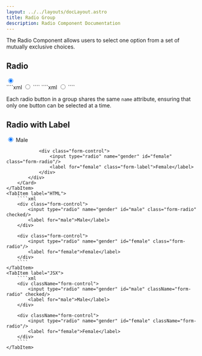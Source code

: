 ```yaml
---
layout: ../../layouts/docLayout.astro
title: Radio Group
description: Radio Component Documentation
---
```



The Radio Component allows users to select one option from a set of mutually exclusive choices.

## Radio

<Tabs>
    <TabItem label="Preview">
        <Card>
            <div class="flex lg:w-1/2 mx-auto justify-center">
                <input type="radio" name="example" class="form-radio" checked/>
            </div>
        </Card>
    </TabItem>
    <TabItem label="HTML">
        ````xml
        <input type="radio" name="gender" class="form-radio" checked/>
        ````
    </TabItem>
    <TabItem label="JSX">
        ````xml
        <input type="radio" name="gender" className="form-radio" checked/>
        ````
    </TabItem>
</Tabs>

Each radio button in a group shares the same `name` attribute, ensuring that only one button can be selected at a time.

## Radio with Label

<Tabs>
    <TabItem label="Preview">
        <Card>
            <div class="flex lg:w-1/2 mx-auto justify-center gap-6">
                <div class="form-control">
                    <input type="radio" name="gender" id="male" class="form-radio" checked/>
                    <label for="male" class="form-label">Male</label>
                </div>

                <div class="form-control">
                    <input type="radio" name="gender" id="female" class="form-radio"/>
                    <label for="female" class="form-label">Female</label>
                </div>
            </div>
        </Card>
    </TabItem>
    <TabItem label="HTML">
        ````xml
        <div class="form-control">
            <input type="radio" name="gender" id="male" class="form-radio" checked/>
            <label for="male">Male</label>
        </div>

        <div class="form-control">
            <input type="radio" name="gender" id="female" class="form-radio"/>
            <label for="female">Female</label>
        </div>
        ````
    </TabItem>
    <TabItem label="JSX">
        ````xml
        <div className="form-control">
            <input type="radio" name="gender" id="male" className="form-radio" checked/>
            <label for="male">Male</label>
        </div>

        <div className="form-control">
            <input type="radio" name="gender" id="female" className="form-radio"/>
            <label for="female">Female</label>
        </div>
        ````
    </TabItem>
</Tabs>